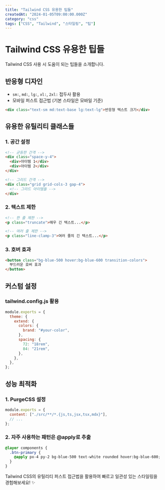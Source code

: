 ```yaml
---
title: "Tailwind CSS 유용한 팁들"
createdAt: "2024-01-05T09:00:00.000Z"
category: "css"
tags: ["CSS", "Tailwind", "스타일링", "팁"]
---
```


# Tailwind CSS 유용한 팁들

Tailwind CSS 사용 시 도움이 되는 팁들을 소개합니다.

## 반응형 디자인

- `sm:`, `md:`, `lg:`, `xl:`, `2xl:` 접두사 활용
- 모바일 퍼스트 접근법 (기본 스타일은 모바일 기준)

```html
<div class="text-sm md:text-base lg:text-lg">반응형 텍스트 크기</div>
```

## 유용한 유틸리티 클래스들

### 1. 공간 설정

```html
<!-- 균등한 간격 -->
<div class="space-y-4">
  <div>아이템 1</div>
  <div>아이템 2</div>
</div>

<!-- 그리드 간격 -->
<div class="grid grid-cols-3 gap-4">
  <!-- 그리드 아이템들 -->
</div>
```

### 2. 텍스트 제한

```html
<!-- 한 줄 제한 -->
<p class="truncate">매우 긴 텍스트...</p>

<!-- 여러 줄 제한 -->
<p class="line-clamp-3">여러 줄의 긴 텍스트...</p>
```

### 3. 호버 효과

```html
<button class="bg-blue-500 hover:bg-blue-600 transition-colors">
  부드러운 호버 효과
</button>
```

## 커스텀 설정

### tailwind.config.js 활용

```javascript
module.exports = {
  theme: {
    extend: {
      colors: {
        brand: "#your-color",
      },
      spacing: {
        72: "18rem",
        84: "21rem",
      },
    },
  },
};
```

## 성능 최적화

### 1. PurgeCSS 설정

```javascript
module.exports = {
  content: ["./src/**/*.{js,ts,jsx,tsx,mdx}"],
  // ...
};
```

### 2. 자주 사용하는 패턴은 @apply로 추출

```css
@layer components {
  .btn-primary {
    @apply px-4 py-2 bg-blue-500 text-white rounded hover:bg-blue-600;
  }
}
```

Tailwind CSS의 유틸리티 퍼스트 접근법을 활용하여 빠르고 일관성 있는 스타일링을 경험해보세요! ✨
